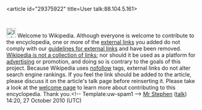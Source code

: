 <article id="29375922" title=User talk:88.104.5.161>
	<talkpage id="29375922" title="User talk:88.104.5.161">
[[Image:Information.svg|25px]] Welcome to Wikipedia. Although everyone is welcome to contribute to the encyclopedia, one or more of the [[Wikipedia:External links|external links]] you added  do not comply with our [[Wikipedia:External links|guidelines for external links]] and have been removed. [[Wikipedia:What Wikipedia is not#LINK|Wikipedia is not a collection of links]]; nor should it be used as a platform for [[Wikipedia:Spam|advertising]] or promotion, and doing so is contrary to the goals of this project. Because Wikipedia uses [[nofollow]] tags, external links do not alter search engine rankings. If you feel the link should be added to the article, please discuss it on the article's talk page before reinserting it. Please take a look at the [[Wikipedia:Welcome|welcome page]] to learn more about contributing to this encyclopedia. Thank you.[[Category:User talk pages with Uw-spam1 notices|{{PAGENAME}}]]&lt;!-- Template:uw-spam1 --&gt;  [[User:Mr Stephen|Mr Stephen]] ([[User talk:Mr Stephen|talk]]) 14:20, 27 October 2010 (UTC)
	</talkpage>
</article>